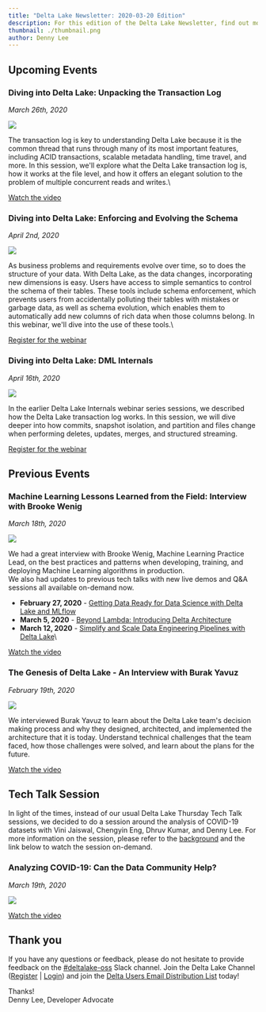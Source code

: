 ```yaml
---
title: "Delta Lake Newsletter: 2020-03-20 Edition"
description: For this edition of the Delta Lake Newsletter, find out more about the latest and upcoming tech talks and videos.
thumbnail: ./thumbnail.png
author: Denny Lee
---
```


## Upcoming Events

### Diving into Delta Lake: Unpacking the Transaction Log

_March 26th, 2020_

![](./unpacking-the-transaction-log.png)

The transaction log is key to understanding Delta Lake because it is the common thread that runs through many of its most important features, including ACID transactions, scalable metadata handling, time travel, and more. In this session, we'll explore what the Delta Lake transaction log is, how it works at the file level, and how it offers an elegant solution to the problem of multiple concurrent reads and writes.\

[Watch the video](https://www.youtube.com/watch?v=F91G4RoA8is)

### Diving into Delta Lake: Enforcing and Evolving the Schema

_April 2nd, 2020_

![](./schema-enforcement-and-evolution.png)

As business problems and requirements evolve over time, so to does the structure of your data. With Delta Lake, as the data changes, incorporating new dimensions is easy. Users have access to simple semantics to control the schema of their tables. These tools include schema enforcement, which prevents users from accidentally polluting their tables with mistakes or garbage data, as well as schema evolution, which enables them to automatically add new columns of rich data when those columns belong. In this webinar, we'll dive into the use of these tools.\

[Register for the webinar](https://databricks.zoom.us/webinar/register/WN_jO0td2nDTDmgTx8d353OFg)

### Diving into Delta Lake: DML Internals

_April 16th, 2020_

![](./dml-internals.png)

In the earlier Delta Lake Internals webinar series sessions, we described how the Delta Lake transaction log works. In this session, we will dive deeper into how commits, snapshot isolation, and partition and files change when performing deletes, updates, merges, and structured streaming.

[Register for the webinar](https://databricks.zoom.us/webinar/register/WN_loullvocQXSYfQye9mQNoA)

## Previous Events

### Machine Learning Lessons Learned from the Field: Interview with Brooke Wenig

_March 18th, 2020_

![](./machine-learning-lessons-learned-from-the-field.png)

We had a great interview with Brooke Wenig, Machine Learning Practice Lead, on the best practices and patterns when developing, training, and deploying Machine Learning algorithms in production.\
We also had updates to previous tech talks with new live demos and Q&A sessions all available on-demand now.

- **February 27, 2020** - [Getting Data Ready for Data Science with Delta Lake and MLflow](https://www.youtube.com/watch?v=hQaENo78za0)
- **March 5, 2020** - [Beyond Lambda: Introducing Delta Architecture](https://www.youtube.com/watch?v=FePv0lro0z8)
- **March 12, 2020** - [Simplify and Scale Data Engineering Pipelines with Delta Lake](https://www.youtube.com/watch?v=qtCxNSmTejk)\

[Watch the video](https://www.youtube.com/watch?v=4xILaBEHvnY)

### The Genesis of Delta Lake - An Interview with Burak Yavuz

_February 19th, 2020_

![](./genesis-of-delta-lake.jpeg)

We interviewed Burak Yavuz to learn about the Delta Lake team's decision making process and why they designed, architected, and implemented the architecture that it is today. Understand technical challenges that the team faced, how those challenges were solved, and learn about the plans for the future.

[Watch the video](https://www.youtube.com/watch?v=F-5t3QCI96g)

## Tech Talk Session

In light of the times, instead of our usual Delta Lake Thursday Tech Talk sessions, we decided to do a session around the analysis of COVID-19 datasets with Vini Jaiswal, Chengyin Eng, Dhruv Kumar, and Denny Lee. For more information on the session, please refer to the [background](https://www.meetup.com/spark-online/events/269511002/) and the link below to watch the session on-demand.

### Analyzing COVID-19: Can the Data Community Help?

_March 19th, 2020_

![](./covid-19.png)

[Watch the video](https://www.youtube.com/watch?v=A0uBdY4Crlg)

## Thank you

If you have any questions or feedback, please do not hesitate to provide feedback on the [#deltalake-oss](https://app.slack.com/client/TGABZH3N0/CJ70UCSHM) Slack channel. Join the Delta Lake Channel ([Register](https://join.slack.com/t/delta-users/shared_invite/enQtNTY1NDg0ODcxOTI1LWJkZGU3ZmQ3MjkzNmY2ZDM0NjNlYjE4MWIzYjg2OWM1OTBmMWIxZTllMjg3ZmJkNjIwZmE1ZTZkMmQ0OTk5ZjA) | [Login](https://delta-users.slack.com/)) and join the [Delta Users Email Distribution List](https://groups.google.com/forum/#!forum/delta-user) today!

Thanks!  
Denny Lee, Developer Advocate
